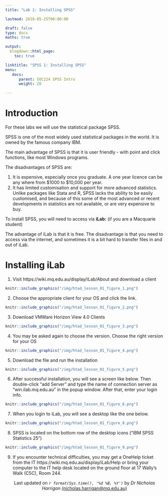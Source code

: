 ```yaml
---
title: "Lab 1: Installing SPSS"

lastmod: 2018-05-25T00:00:00

draft: false
type: docs
maths: true	

output:
  blogdown::html_page:
    toc: true

linktitle: "SPSS 1: Installing SPSS"
menu:
   docs:
      parent: SOC224 SPSS Intro
      weight: 20 

---
```


# Introduction
For these labs we will use the statistical package SPSS. 

SPSS is one of the most widely used statistical packages in the world. It is owned by the famous company IBM.

The main advantage of SPSS is that it is user friendly - with point and click functions, like most Windows programs. 

The disadvantages of SPSS are:

1. It is expensive, especially once you graduate. A one year licence can be any where from <span>&#36;</span>1000 to <span>&#36;</span>10,000 per year.
2. It has limited customisation and support for more advanced statistics. Unlike packages like Stata and R, SPSS lacks the ability to be easily customised, and because of this some of the most advanced or recent developments in statistics are not available, or are very expensive to buy.

To install SPSS, you will need to access via **iLab:** (if you are a Macquarie student)

The advantage of iLab is that it is free. The disadvantage is that you need to access via the internet, and sometimes it is a bit hard to transfer files in and out of iLab.

# Installing iLab

1. Visit https://wiki.mq.edu.au/display/iLab/About and download a client

```r
knitr::include_graphics("/img/htad_lesson_01_figure_1.png")
```

2. Choose the appropriate client for your OS and click the link. 

```r
knitr::include_graphics("/img/htad_lesson_01_figure_2.png")
```

3. Download VMWare Horizon View 4.0 Clients

```r
knitr::include_graphics("/img/htad_lesson_01_figure_3.png")
```

4. You may be asked again to choose the version. Choose the right version for your OS

```r
knitr::include_graphics("/img/htad_lesson_01_figure_4.png")
```

5. Download the file and run the installation

```r
knitr::include_graphics("/img/htad_lesson_01_figure_5.png")
```

6. After successful installation, you will see a screen like below. Then double-click "add Server" and type the name of connection server as "win.ilab.mq.edu.au" in the popup window. After that, enter your login info.

```r
knitr::include_graphics("/img/htad_lesson_01_figure_6.png")
```

7. When you login to iLab, you will see a desktop like the one below.

```r
knitr::include_graphics("/img/htad_lesson_01_figure_8.png")
```

8. SPSS is located on the bottom row of the desktop icons ("IBM SPSS Statistics 25")

```r
knitr::include_graphics("/img/htad_lesson_01_figure_9.png")
```

9. If you encounter technical difficulties, you may get a OneHelp ticket from the IT https://wiki.mq.edu.au/display/iLab/Help or bring your computer to the IT help desk located on the ground floor at 17 Wally's Walk (C5C), Room 244.

<center>
Last updated on _`r format(Sys.time(), '%d %B, %Y')`_ by _Dr Nicholas Harrigan_ [(nicholas.harrigan@mq.edu.au)](mailto:nicholas.harrigan@mq.edu.au)
</center>

